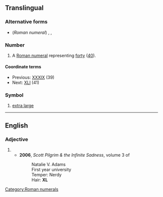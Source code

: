 ==Translingual==

===Alternative forms===
* (''Roman numeral'') {{l|mul|xl}}, {{l|mul|XXXX}}, {{l|mul|xxxx}}

===Number===
{{mul-number}}

# A [[Roman numeral]] representing [[forty]] ([[40]]). [[Category:Roman numerals]]

====Coordinate terms====
* Previous: [[XXXIX]] (39)
* Next: [[XLI]] (41)

===Symbol===
{{mul-symbol}}

# {{lb|mul|clothing}} [[extra large]] {{gl|clothing size}}

----

==English==

===Adjective===
{{en-adj|-}}

# {{initialism of|en|extra large}}
#* '''2006''', ''Scott Pilgrim & the Infinite Sadness'', volume 3 of ''{{w|Scott Pilgrim}}''
#*: Natalie V. Adams
#*: First year university
#*: Temper: Nerdy
#*: Hair: '''XL'''